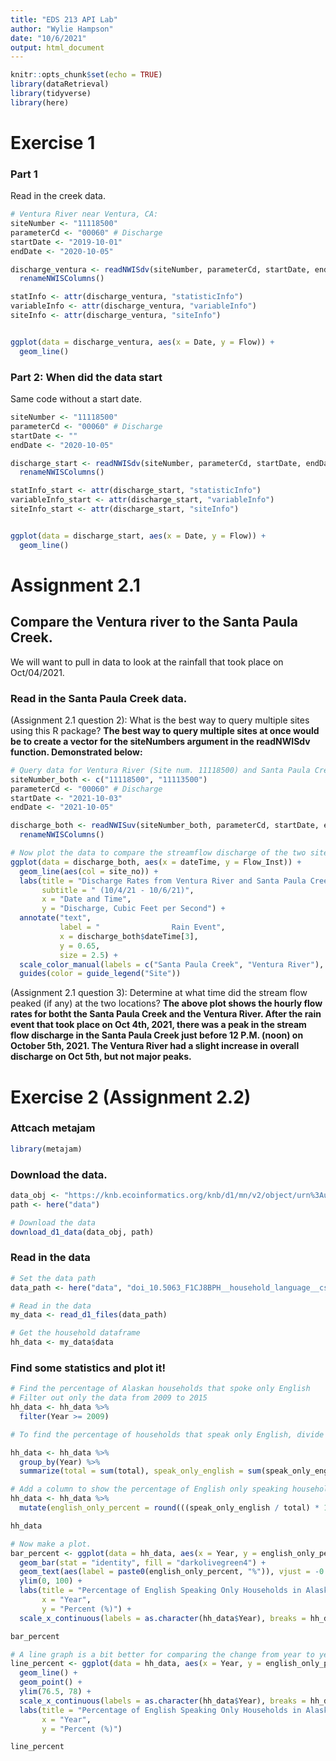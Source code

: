 ```yaml
---
title: "EDS 213 API Lab"
author: "Wylie Hampson"
date: "10/6/2021"
output: html_document
---
```


```r
knitr::opts_chunk$set(echo = TRUE)
library(dataRetrieval)
library(tidyverse)
library(here)
```
# Exercise 1
### Part 1
Read in the creek data.

```r
# Ventura River near Ventura, CA:
siteNumber <- "11118500"
parameterCd <- "00060" # Discharge
startDate <- "2019-10-01"
endDate <- "2020-10-05"

discharge_ventura <- readNWISdv(siteNumber, parameterCd, startDate, endDate) %>% 
  renameNWISColumns()

```

```r
statInfo <- attr(discharge_ventura, "statisticInfo")
variableInfo <- attr(discharge_ventura, "variableInfo")
siteInfo <- attr(discharge_ventura, "siteInfo")


ggplot(data = discharge_ventura, aes(x = Date, y = Flow)) +
  geom_line()
```

### Part 2: When did the data start
Same code without a start date.

```r
siteNumber <- "11118500"
parameterCd <- "00060" # Discharge
startDate <- ""
endDate <- "2020-10-05"

discharge_start <- readNWISdv(siteNumber, parameterCd, startDate, endDate) %>% 
  renameNWISColumns()

```

```r
statInfo_start <- attr(discharge_start, "statisticInfo")
variableInfo_start <- attr(discharge_start, "variableInfo")
siteInfo_start <- attr(discharge_start, "siteInfo")


ggplot(data = discharge_start, aes(x = Date, y = Flow)) +
  geom_line()
```

# Assignment 2.1
## Compare the Ventura river to the Santa Paula Creek.

We will want to pull in data to look at the rainfall that took place on Oct/04/2021.

### Read in the Santa Paula Creek data.

(Assignment 2.1 question 2): What is the best way to query multiple sites using this R package?
**The best way to query multiple sites at once would be to create a vector for the siteNumbers argument in the readNWISdv function. Demonstrated below:**

```r
# Query data for Ventura River (Site num. 11118500) and Santa Paula Creek (Site num. 11113500) into one data frame.
siteNumber_both <- c("11118500", "11113500")
parameterCd <- "00060" # Discharge
startDate <- "2021-10-03"
endDate <- "2021-10-05"

discharge_both <- readNWISuv(siteNumber_both, parameterCd, startDate, endDate) %>% 
  renameNWISColumns()

# Now plot the data to compare the streamflow discharge of the two sites.
ggplot(data = discharge_both, aes(x = dateTime, y = Flow_Inst)) +
  geom_line(aes(col = site_no)) +
  labs(title = "Discharge Rates from Ventura River and Santa Paula Creek",
       subtitle = " (10/4/21 - 10/6/21)",
       x = "Date and Time",
       y = "Discharge, Cubic Feet per Second") +
  annotate("text",
           label = "                Rain Event",
           x = discharge_both$dateTime[3],
           y = 0.65,
           size = 2.5) +
  scale_color_manual(labels = c("Santa Paula Creek", "Ventura River"), values = c("red", "blue")) +
  guides(color = guide_legend("Site"))

```

(Assignment 2.1 question 3): Determine at what time did the stream flow peaked (if any) at the two locations?
**The above plot shows the hourly flow rates for botht the Santa Paula Creek and the Ventura River. After the rain event that took place on Oct 4th, 2021, there was a peak in the stream flow discharge in the Santa Paula Creek just before 12 P.M. (noon) on October 5th, 2021. The Ventura River had a slight increase in overall discharge on Oct 5th, but not major peaks.**

# Exercise 2 (Assignment 2.2)
### Attcach metajam

```r
library(metajam)
```

### Download the data.
```r
data_obj <- "https://knb.ecoinformatics.org/knb/d1/mn/v2/object/urn%3Auuid%3A7fc6f6db-c5ea-426a-a743-1f2edafb43b8"
path <- here("data")

# Download the data
download_d1_data(data_obj, path)
```

### Read in the data

```r
# Set the data path
data_path <- here("data", "doi_10.5063_F1CJ8BPH__household_language__csv")

# Read in the data
my_data <- read_d1_files(data_path)

# Get the household dataframe
hh_data <- my_data$data

```

### Find some statistics and plot it!

```r
# Find the percentage of Alaskan households that spoke only English
# Filter out only the data from 2009 to 2015
hh_data <- hh_data %>% 
  filter(Year >= 2009)

# To find the percentage of households that speak only English, divide the speak_only_english data by the total data. First group by the year, and sum up the total households and English only households.

hh_data <- hh_data %>% 
  group_by(Year) %>% 
  summarize(total = sum(total), speak_only_english = sum(speak_only_english))

# Add a column to show the percentage of English only speaking households per year.
hh_data <- hh_data %>% 
  mutate(english_only_percent = round(((speak_only_english / total) * 100), 2))

hh_data

```

```r

# Now make a plot.
bar_percent <- ggplot(data = hh_data, aes(x = Year, y = english_only_percent)) +
  geom_bar(stat = "identity", fill = "darkolivegreen4") +
  geom_text(aes(label = paste0(english_only_percent, "%")), vjust = -0.5) +
  ylim(0, 100) +
  labs(title = "Percentage of English Speaking Only Households in Alaska 2009-2015",
       x = "Year",
       y = "Percent (%)") +
  scale_x_continuous(labels = as.character(hh_data$Year), breaks = hh_data$Year)

bar_percent

# A line graph is a bit better for comparing the change from year to year since the overall change isn't very drastic.
line_percent <- ggplot(data = hh_data, aes(x = Year, y = english_only_percent)) +
  geom_line() +
  geom_point() +
  ylim(76.5, 78) +
  scale_x_continuous(labels = as.character(hh_data$Year), breaks = hh_data$Year) +
  labs(title = "Percentage of English Speaking Only Households in Alaska 2009-2015",
       x = "Year",
       y = "Percent (%)")

line_percent
```



